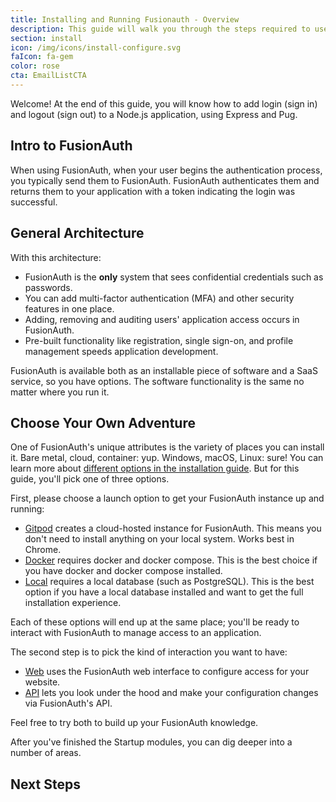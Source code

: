 ```yaml
---
title: Installing and Running Fusionauth - Overview
description: This guide will walk you through the steps required to use FusionAuth for login and logout.
section: install
icon: /img/icons/install-configure.svg
faIcon: fa-gem
color: rose
cta: EmailListCTA
---
```


Welcome! At the end of this guide, you will know how to add login (sign in) and logout (sign out) to a Node.js application, using Express and Pug.

## Intro to FusionAuth 

When using FusionAuth, when your user begins the authentication process, you typically send them to FusionAuth. FusionAuth authenticates them and returns them to your application with a token indicating the login was successful.

## General Architecture

<LoginArchitectureSdk />

With this architecture:

* FusionAuth is the **only** system that sees confidential credentials such as passwords.
* You can add multi-factor authentication (MFA) and other security features in one place.
* Adding, removing and auditing users' application access occurs in FusionAuth.
* Pre-built functionality like registration, single sign-on, and profile management speeds application development.

FusionAuth is available both as an installable piece of software and a SaaS service, so you have options. The software functionality is the same no matter where you run it.

## Choose Your Own Adventure

One of FusionAuth's unique attributes is the variety of places you can install it. Bare metal, cloud, container: yup. Windows, macOS, Linux: sure! You can learn more about [different options in the installation guide](/docs/get-started/download-and-install). But for this guide, you'll pick one of three options.

First, please choose a launch option to get your FusionAuth instance up and running:

<BlogButton label="Gitpod" href="/docs/quickstarts/launch-cloud" /><span class="mr-3" />
<BlogButton label="Docker" href="/docs/quickstarts/launch-docker" /><span class="mr-3" />
<BlogButton label="Local" href="/docs/quickstarts/launch-local" /><span class="mr-3" />

* [Gitpod](/docs/quickstarts/launch-cloud) creates a cloud-hosted instance for FusionAuth.  This means you don't need to install anything on your local system.  Works best in Chrome.
* [Docker](/docs/quickstarts/5-minute-docker) requires docker and docker compose. This is the best choice if you have docker and docker compose installed.
* [Local](/docs/quickstarts/5-minute-fastpath) requires a local database (such as PostgreSQL). This is the best option if you have a local database installed and want to get the full installation experience.

Each of these options will end up at the same place; you'll be ready to interact with FusionAuth to manage access to an application.

The second step is to pick the kind of interaction you want to have:

<BlogButton label="Web" href="/docs/quickstarts/setup-web" />
<BlogButton label="Docker" href="/docs/quickstarts/setup-api" />

* [Web](/docs/quickstarts/setup-web) uses the FusionAuth web interface to configure access for your website.
* [API](/docs/quickstarts/setup-api) lets you look under the hood and make your configuration changes via FusionAuth's API.

Feel free to try both to build up your FusionAuth knowledge.

After you've finished the Startup modules, you can dig deeper into a number of areas.

## Next Steps

<FiveMinuteNextSteps />
